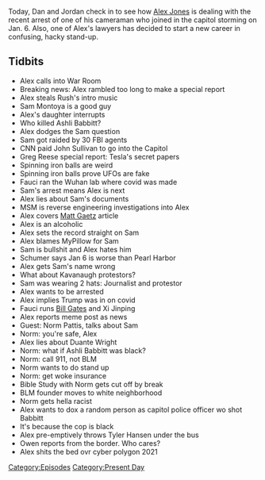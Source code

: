 {{DEFAULTSORT:
    #_EPISODE_0549:April 13-14, 2021
}}{{Episode
    | title             = April 13-14, 2021
    | caption           = Listen to this episode on [https://knowledgefight.libsyn.com/549-april-13-14-2021 Libsyn] [https://open.spotify.com/episode/4I3NwXFPWM0NgEwsiX9sl5 Spotify], Read the [[Transcript/549: April 13-14, 2021|Unofficial Transcript]]
    | episodeNumber     = 549
    | length            = 01:41:09
    | airDate           = April 16, 2021
    | coverageStartDate = April 13, 2021
    | coverageEndDate   = April 14, 2021
    | episodeType       = [[:Category:Present Day|Present Day]]
    | appearance        = [[Sam Montoya]], [[Ashli Babbitt]], [[John Sullivan]], [[Greg Reese]], [[Anthony Fauci]], [[Matt Gaetz]], [[Chuck Schumer]], [[Brett Kavanaugh]], [[Bill Gates]], [[Xi Jinping]], [[Norm Pattis]], [[Duante Wright]], [[Tyler Hanson]]
    | previousEpisode   = [[548: May 5, 2003]]
    | nextEpisode       = [[550: April 16, 2021]]
}}

{{Stub}}

Today, Dan and Jordan check in to see how [[Alex Jones]] is dealing with the recent arrest of one of his cameraman who joined in the capitol storming on Jan. 6.  Also, one of Alex's lawyers has decided to start a new career in confusing, hacky stand-up.

==Tidbits==

*Alex calls into War Room
*Breaking news: Alex rambled too long to make a special report
*Alex steals Rush's intro music
*Sam Montoya is a good guy
*Alex's daughter interrupts
*Who killed Ashli Babbitt?
*Alex dodges the Sam question
*Sam got raided by 30 FBI agents
*CNN paid John Sullivan to go into the Capitol
*Greg Reese special report: Tesla's secret papers
*Spinning iron balls are weird
*Spinning iron balls prove UFOs are fake
*Fauci ran the Wuhan lab where covid was made
*Sam's arrest means Alex is next
*Alex lies about Sam's documents
*MSM is reverse engineering investigations into Alex
*Alex covers [[Matt Gaetz]] article
*Alex is an alcoholic
*Alex sets the record straight on Sam
*Alex blames MyPillow for Sam
*Sam is bullshit and Alex hates him
*Schumer says Jan 6 is worse than Pearl Harbor
*Alex gets Sam's name wrong
*What about Kavanaugh protestors?
*Sam was wearing 2 hats: Journalist and protestor
*Alex wants to be arrested
*Alex implies Trump was in on covid
*Fauci runs [[Bill Gates]] and Xi Jinping
*Alex reports meme post as news
*Guest: Norm Pattis, talks about Sam
*Norm: you're safe, Alex
*Alex lies about Duante Wright
*Norm: what if Ashli Babbitt was black?
*Norm: call 911, not BLM
*Norm wants to do stand up
*Norm: get woke insurance
*Bible Study with Norm gets cut off by break
*BLM founder moves to white neighborhood
*Norm gets hella racist
*Alex wants to dox a random person as capitol police officer wo shot Babbitt
*It's because the cop is black
*Alex pre-emptively throws Tyler Hansen under the bus
*Owen reports from the border. Who cares?
*Alex shits the bed ovr cyber polygon 2021

[[Category:Episodes]]
[[Category:Present Day]]
